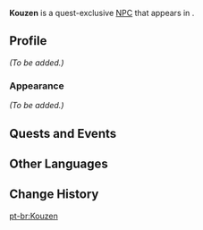 {{Meta
<!-- REMOVE THIS TEMPLATE AFTER ADDING MISSING INFO -->
|missing_NPC_profile  = yes
}}
{{About|the quest-exclusive NPC|the quest-exclusive enemy|Watatsumi Soldier: Kouzen}}
{{Character Infobox
|type             = Quest NPC
|image            = NPC Kouzen.png
|realname         = 
|region           = Inazuma
|location         = Inazuma
|affiliation      = Watatsumi Army
|title            = Sangonomiya Samurai
|title2           = Watatsumi Soldier
|title3           = Aggressive Radical
|voiceEN          = 
|voiceCN          = 
|voiceJP          = 
}}
'''Kouzen''' {{Lang|ja=高善}} is a quest-exclusive [[NPC]] that appears in {{Quest|Victory Banquet}}.
<!--
==Location==
<gallery>
NPC Location Kouzen.png|Kouzen's location
NPC Location Kouzen Context.png|Additional context
</gallery>
-->
==Profile==
<!-- detailed story/lore information goes here -->
''(To be added.)''

===Appearance===
''(To be added.)''

==Quests and Events==
{{Quests and Events}}

==Other Languages==
{{Other Languages
|default_hidden = 1
|en      = Kouzen
|zhs     = 高善
|zhs_rm  = Gāoshàn
|zht     = 高善
|zht_rm  = Gāoshàn
|ja      = 高善
|ja_rm   = Kouzen
|ko      = 코우젠
|es      = Kouzen
|fr      = Kouzen
|ru      = Кодзэн
|th      = Kouzen
|vi      = Kouzen
|de      = Kouzen
|id      = Kouzen
|pt      = Kouzen
|tr      = Kouzen
|it      = Kouzen
}}

==Change History==
{{Change History|2.1}}

[[pt-br:Kouzen]]